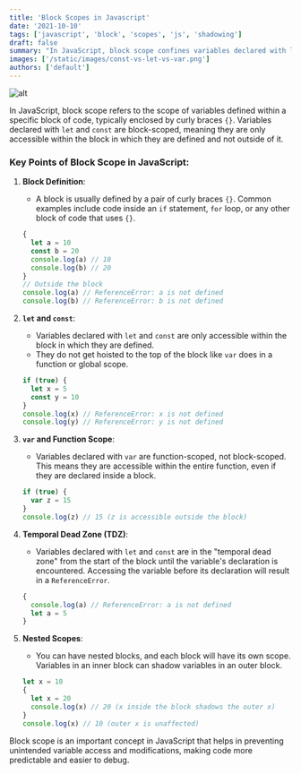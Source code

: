 ```yaml
---
title: 'Block Scopes in Javascript'
date: '2021-10-10'
tags: ['javascript', 'block', 'scopes', 'js', 'shadowing']
draft: false
summary: "In JavaScript, block scope confines variables declared with let and const to the specific block of code in which they're defined, unlike var, which is function-scoped. This prevents access to these variables outside the block, enhancing code safety and reducing errors. Attempting to access block-scoped variables before their declaration results in a ReferenceError."
images: ['/static/images/const-vs-let-vs-var.png']
authors: ['default']
---
```



![alt](/static/images/const-vs-let-vs-var.png)

In JavaScript, block scope refers to the scope of variables defined within a specific block of code, typically enclosed by curly braces `{}`. Variables declared with `let` and `const` are block-scoped, meaning they are only accessible within the block in which they are defined and not outside of it.

### Key Points of Block Scope in JavaScript:

1. **Block Definition**:

   - A block is usually defined by a pair of curly braces `{}`. Common examples include code inside an `if` statement, `for` loop, or any other block of code that uses `{}`.

   ```javascript
   {
     let a = 10
     const b = 20
     console.log(a) // 10
     console.log(b) // 20
   }
   // Outside the block
   console.log(a) // ReferenceError: a is not defined
   console.log(b) // ReferenceError: b is not defined
   ```

2. **`let` and `const`**:

   - Variables declared with `let` and `const` are only accessible within the block in which they are defined.
   - They do not get hoisted to the top of the block like `var` does in a function or global scope.

   ```javascript
   if (true) {
     let x = 5
     const y = 10
   }
   console.log(x) // ReferenceError: x is not defined
   console.log(y) // ReferenceError: y is not defined
   ```

3. **`var` and Function Scope**:

   - Variables declared with `var` are function-scoped, not block-scoped. This means they are accessible within the entire function, even if they are declared inside a block.

   ```javascript
   if (true) {
     var z = 15
   }
   console.log(z) // 15 (z is accessible outside the block)
   ```

4. **Temporal Dead Zone (TDZ)**:

   - Variables declared with `let` and `const` are in the "temporal dead zone" from the start of the block until the variable's declaration is encountered. Accessing the variable before its declaration will result in a `ReferenceError`.

   ```javascript
   {
     console.log(a) // ReferenceError: a is not defined
     let a = 5
   }
   ```

5. **Nested Scopes**:

   - You can have nested blocks, and each block will have its own scope. Variables in an inner block can shadow variables in an outer block.

   ```javascript
   let x = 10
   {
     let x = 20
     console.log(x) // 20 (x inside the block shadows the outer x)
   }
   console.log(x) // 10 (outer x is unaffected)
   ```

Block scope is an important concept in JavaScript that helps in preventing unintended variable access and modifications, making code more predictable and easier to debug.
